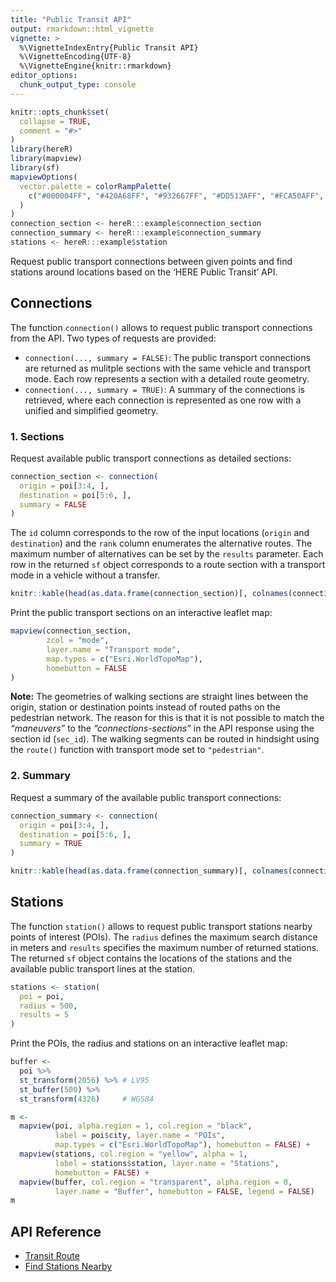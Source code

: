 ```yaml
---
title: "Public Transit API"
output: rmarkdown::html_vignette
vignette: >
  %\VignetteIndexEntry{Public Transit API}
  %\VignetteEncoding{UTF-8}
  %\VignetteEngine{knitr::rmarkdown}
editor_options: 
  chunk_output_type: console
---
```


```r
knitr::opts_chunk$set(
  collapse = TRUE,
  comment = "#>"
)
library(hereR)
library(mapview)
library(sf)
mapviewOptions(
  vector.palette = colorRampPalette(
    c("#000004FF", "#420A68FF", "#932667FF", "#DD513AFF", "#FCA50AFF", "#FCFFA4FF")
  )
)
connection_section <- hereR:::example$connection_section
connection_summary <- hereR:::example$connection_summary
stations <- hereR:::example$station
```

Request public transport connections between given points and find stations around locations based on the 'HERE Public Transit' API.

## Connections
The function `connection()` allows to request public transport connections from the API. Two types of requests are provided:

* `connection(..., summary = FALSE)`: The public transport connections are returned as mulitple sections with the same vehicle and transport mode. Each row represents a section with a detailed route geometry.
* `connection(..., summary = TRUE)`: A summary of the connections is retrieved, where each connection is represented as one row with a unified and simplified geometry.

### 1. Sections
Request available public transport connections as detailed sections:
```r
connection_section <- connection(
  origin = poi[3:4, ],
  destination = poi[5:6, ],
  summary = FALSE
)
```

The `id` column corresponds to the row of the input locations (`origin` and `destination`) and the `rank` column enumerates the alternative routes. The maximum number of alternatives can be set by the `results` parameter. Each row in the returned `sf` object corresponds to a route section with a transport mode in a vehicle without a transfer.

```r
knitr::kable(head(as.data.frame(connection_section)[, colnames(connection_section) != "geometry"]), format = "html")
```

Print the public transport sections on an interactive leaflet map:
```r
mapview(connection_section,
        zcol = "mode",
        layer.name = "Transport mode",
        map.types = c("Esri.WorldTopoMap"),
        homebutton = FALSE
)
```

**Note:** The geometries of walking sections are straight lines between the origin, station or destination points instead of routed paths on the pedestrian network. The reason for this is that it is not possible to match the *"maneuvers"* to the *"connections-sections"* in the API response using the section id (`sec_id`). The walking segments can be routed in hindsight using the `route()` function with transport mode set to `"pedestrian"`.

### 2. Summary
Request a summary of the available public transport connections:
```r
connection_summary <- connection(
  origin = poi[3:4, ],
  destination = poi[5:6, ],
  summary = TRUE
)
```

```r
knitr::kable(head(as.data.frame(connection_summary)[, colnames(connection_summary) != "geometry"]), format = "html")
```

## Stations
The function `station()` allows to request public transport stations nearby points of interest (POIs). The `radius` defines the maximum search distance in meters and `results` specifies the maximum number of returned stations. The returned `sf` object contains the locations of the stations and the available public transport lines at the station.

```r
stations <- station(
  poi = poi,
  radius = 500,
  results = 5
)
```

Print the POIs, the radius and stations on an interactive leaflet map:
```r
buffer <-
  poi %>%
  st_transform(2056) %>% # LV95
  st_buffer(500) %>%
  st_transform(4326)     # WGS84

m <-
  mapview(poi, alpha.region = 1, col.region = "black",
          label = poi$city, layer.name = "POIs",
          map.types = c("Esri.WorldTopoMap"), homebutton = FALSE) +
  mapview(stations, col.region = "yellow", alpha = 1,
          label = stations$station, layer.name = "Stations",
          homebutton = FALSE) +
  mapview(buffer, col.region = "transparent", alpha.region = 0,
          layer.name = "Buffer", homebutton = FALSE, legend = FALSE)
m
```

## API Reference

* [Transit Route](https://developer.here.com/documentation/transit/dev_guide/topics/quick-start-routing-1.html)
* [Find Stations Nearby](https://developer.here.com/documentation/examples/rest/public_transit/station-search-proximity)

